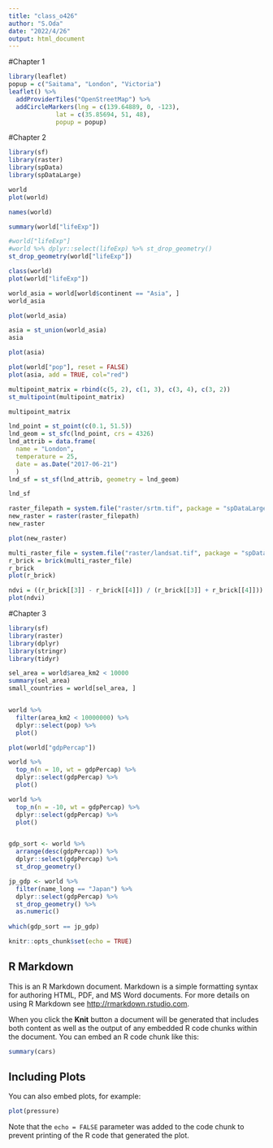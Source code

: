 ```yaml
---
title: "class_o426"
author: "S.Oda"
date: "2022/4/26"
output: html_document
---
```


#Chapter 1
```r
library(leaflet)
popup = c("Saitama", "London", "Victoria")
leaflet() %>%
  addProviderTiles("OpenStreetMap") %>%
  addCircleMarkers(lng = c(139.64889, 0, -123),
             lat = c(35.85694, 51, 48), 
             popup = popup)

```

#Chapter 2
```r
library(sf) 
library(raster)
library(spData)
library(spDataLarge)

```

```r

world
plot(world)

names(world)

summary(world["lifeExp"])

```

```r
#world["lifeExp"]
#world %>% dplyr::select(lifeExp) %>% st_drop_geometry()
st_drop_geometry(world["lifeExp"])

class(world)
plot(world["lifeExp"])

```

```r
world_asia = world[world$continent == "Asia", ]
world_asia

plot(world_asia)

asia = st_union(world_asia)
asia

plot(asia)

plot(world["pop"], reset = FALSE)
plot(asia, add = TRUE, col="red")

```

```r
multipoint_matrix = rbind(c(5, 2), c(1, 3), c(3, 4), c(3, 2))
st_multipoint(multipoint_matrix)

multipoint_matrix

```

```r
lnd_point = st_point(c(0.1, 51.5))
lnd_geom = st_sfc(lnd_point, crs = 4326)
lnd_attrib = data.frame(
  name = "London",
  temperature = 25,
  date = as.Date("2017-06-21")
  )
lnd_sf = st_sf(lnd_attrib, geometry = lnd_geom)

lnd_sf
```

```r
raster_filepath = system.file("raster/srtm.tif", package = "spDataLarge")
new_raster = raster(raster_filepath)
new_raster

plot(new_raster)

```

```r
multi_raster_file = system.file("raster/landsat.tif", package = "spDataLarge")
r_brick = brick(multi_raster_file)
r_brick
plot(r_brick)

```

```r
ndvi = ((r_brick[[3]] - r_brick[[4]]) / (r_brick[[3]] + r_brick[[4]]))
plot(ndvi)
```





#Chapter 3
```r
library(sf)
library(raster)
library(dplyr)
library(stringr)
library(tidyr)
```

```r
sel_area = world$area_km2 < 10000
summary(sel_area)
small_countries = world[sel_area, ]


world %>%
  filter(area_km2 < 10000000) %>%
  dplyr::select(pop) %>%
  plot()
```

```r
plot(world["gdpPercap"])

world %>%
  top_n(n = 10, wt = gdpPercap) %>%
  dplyr::select(gdpPercap) %>%
  plot()

world %>%
  top_n(n = -10, wt = gdpPercap) %>%
  dplyr::select(gdpPercap) %>%
  plot()


gdp_sort <- world %>%
  arrange(desc(gdpPercap)) %>%
  dplyr::select(gdpPercap) %>%
  st_drop_geometry()

jp_gdp <- world %>%
  filter(name_long == "Japan") %>%
  dplyr::select(gdpPercap) %>%
  st_drop_geometry() %>%
  as.numeric()
  
which(gdp_sort == jp_gdp)

```




```r
knitr::opts_chunk$set(echo = TRUE)
```

## R Markdown

This is an R Markdown document. Markdown is a simple formatting syntax for authoring HTML, PDF, and MS Word documents. For more details on using R Markdown see <http://rmarkdown.rstudio.com>.

When you click the **Knit** button a document will be generated that includes both content as well as the output of any embedded R code chunks within the document. You can embed an R code chunk like this:

```r
summary(cars)
```

## Including Plots

You can also embed plots, for example:

```r
plot(pressure)
```

Note that the `echo = FALSE` parameter was added to the code chunk to prevent printing of the R code that generated the plot.
